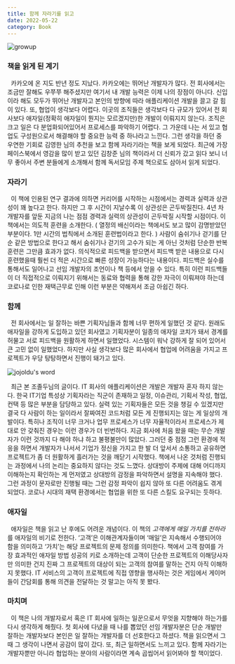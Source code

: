```yaml
---
title: 함께 자라기를 읽고
date: 2022-05-22
category: Book
---
```


![growup](./images/growup.jpeg)

### 책을 읽게 된 계기

&nbsp; 카카오에 온 지도 반년 정도 지났다. 카카오에는 뛰어난 개발자가 많다. 전 회사에서는 조금만 잘해도 우쭈쭈 해주셨지만 여기서 내 개발 능력은 이제 나의 장점이 아니다. 신입이라 해도 모두가 뛰어난 개발자고 본인의 방향에 따라 애플리케이션 개발을 끌고 갈 힘이 있다. 또, 협업이 생각보다 어렵다. 이곳의 조직들은 생각보다 다 규모가 있어서 전 회사보다 애자일(정확히 애자일이 뭔지는 모르겠지만)한 개발이 이뤄지지 않는다. 조직은 크고 일은 다 분업화되어있어서 프로세스를 파악하기 어렵다. 그 가운데 나는 서 있고 협업도 구성원으로서 해결해야 할 중요한 능력 중 하나라고 느낀다. 그런 생각을 하던 중 우연한 기회로 김영한 님의 추천을 보고 함께 자라기라는 책을 보게 되었다. 최근에 가장 페이스북에서 영감을 많이 받고 있던 김창준 님의 책이라서 더 신뢰가 갔고 읽다 보니 너무 좋아서 주변 분들에게 소개해서 함께 독서모임 주제 책으로도 삼아서 읽게 되었다.

### 자라기

&nbsp; 이 책에 인용된 연구 결과에 의하면 커리어를 시작하는 시점에서는 경력과 실력과 상관성이 꽤 높다고 한다. 하지만 그 후 시간이 지날수록 이 상관성은 곤두박질친다. 4년 차 개발자를 앞둔 지금의 나는 점점 경력과 실력의 상관성이 곤두박질 시작할 시점이다. 이 책에서는 의도적 훈련을 소개한다. ( 열정의 배신이라는 책에서도 보고 많이 감명받았던 부분이다. 1만 시간의 법칙에서 소개된 훈련법이라고 한다. ) 사람이 숨쉬기나 걷기를 단순 같은 방법으로 한다고 해서 숨쉬기나 걷기의 고수가 되는 게 아닌 것처럼 단순한 반복 훈련은 그만큼 효과가 없다. 의식적으로 피드백을 받으면서 피드백 받은 내용으로 다시 훈련했을때 훨씬 더 적은 시간으로 빠른 성장이 가능하다는 내용이다. 피드백은 실수를 통해서도 일어나고 선임 개발자의 조언이나 책 등에서 얻을 수 있다. 특히 이런 피드백들이 더 직접적으로 이뤄지기 위해서는 동료와 협력을 통해 강한 자극이 이뤄져야 하는데 코로나로 인한 재택근무로 인해 이런 부분은 약해져서 조금 아쉽긴 하다.

### 함께

&nbsp; 전 회사에서는 일 잘하는 바쁜 기획자님들과 함께 너무 편하게 일했던 것 같다. 원래도 애자일을 강하게 도입하고 있던 회사였고 기획자분이 일종의 애자일 코치가 돼서 경계를 허물고 서로 피드백을 원활하게 하면서 일했었다. 시스템이 워낙 강하게 잘 되어 있어서 큰 고민 없이 일했었다. 하지만 사실 생각보다 많은 회사에서 협업에 어려움을 가지고 프로젝트가 우당 탕탕하면서 진행이 돼가고 있다.

![jojoldu's word](./images/jojoldu.png)

&nbsp; 최근 본 조졸두님의 글이다. IT 회사의 애플리케이션은 개발은 개발자 혼자 하지 않는다. 한국 IT기업 특성상 기획자라는 직군이 존재하고 일정, 이슈관리, 기획서 작성, 협업, 컨택 등 많은 부분을 담당하고 있다. 실력 있는 기획자들은 모든 것을 챙길 수 있겠지만 결국 다 사람이 하는 일이라서 잘짜여진 코드처럼 모든 게 진행되지는 않는 게 일상의 개발이다. 특히나 조직이 너무 크거나 업무 프로세스가 너무 자율적이라서 프로세스가 제대로 안 갖춰진 경우는 이런 경우가 더 빈번하다. 지금 회사에 처음 왔을 때는 무슨 개발자가 이런 것까지 다 해야 하냐 하고 불평불만이 많았다. 그러던 중 점점 그런 환경에 적응을 하면서 개발자가 나서서 기업가 정신을 가지고 한 발 더 앞서서 소통하고 공유하면 프로젝트가 좀 더 원활하게 흘러가는 것을 깨닫기 시작했다. 책에서 나온 것처럼 진행되는 과정에서 나의 논리는 중요하지 않다는 것도 느꼈다. 상대방이 주제에 대해 어디까지 이해하는지 확인하는 게 먼저였고 상대방의 감정을 파악하면서 설명을 지속해야 했다. 그런 과정이 문자로만 진행될 때는 그런 감정 파악이 쉽지 않아 또 다른 어려움도 겪게 되었다. 코로나 시대의 재택 환경에서는 협업을 위한 또 다른 스킬도 요구되는 듯하다.

### 애자일

&nbsp; 애자일은 책을 읽고 난 후에도 어려운 개념이다. 이 책의 *고객에게 매일 가치를 전하라*를 애자일의 비기로 전한다. ‘고객’은 이해관계자들이며 ‘매일’은 지속해서 수행되어야 함을 의미하고 ‘가치’는 해당 프로젝트의 문제 정의를 의미한다. 책에서 고객 참여를 가장 효과적인 애자일 방법 성공의 키로 소개하는데 고객이 단순한 프로젝트의 이해당사자만 의미한 건지 진짜 그 프로젝트의 대상이 되는 고객의 참여를 말하는 건지 아직 이해하지 못했다. IT 서비스의 고객이 프로젝트에 직접 영향을 행사하는 것은 게임에서 게이머들이 간담회를 통해 의견을 전달하는 것 말고는 아직 못 봤다.

### 마치며

&nbsp; 이 책은 나의 개발자로서 혹은 IT 회사에 일하는 일꾼으로서 무엇을 지향해야 하는가를 다시 생각하게 해줬다. 첫 회사에 다녔을 때 나를 뽑았던 선임 개발자분은 단순 개발만 잘하는 개발자보다 본인은 일 잘하는 개발자를 더 선호한다고 하셨다. 책을 읽으면서 그때 그 생각이 나면서 공감이 많이 갔다. 또, 최근 일하면서도 느끼고 있다. 함께 자라기는 개발자뿐만 아니라 협업하는 분야의 사람이라면 계속 곱씹어서 읽어봐야 할 책이었다.
